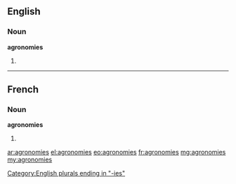 ==English==

===Noun===
'''agronomies'''

# {{plural of|agronomy}}

----

==French==

===Noun===
'''agronomies''' {{f}}

# {{plural of|agronomie|lang=fr}}

[[Category:English plurals ending in "-ies"]]

[[ar:agronomies]]
[[el:agronomies]]
[[eo:agronomies]]
[[fr:agronomies]]
[[mg:agronomies]]
[[my:agronomies]]